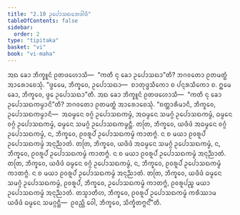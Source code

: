 ```yaml
---
title: "2.10 ᩏᨸᩮᩣᩈᨳᨽᩮᨴᩤᨴᩥ"
tableOfContents: false
sidebar:
  order: 2
type: "tipitaka"
basket: "vi"
book: "vi-maha"
---
```



<DynamicBreadcrumb />

<Division number="149" book="vi-maha">

<Paragraph number="622" book="vi-maha">
ᩋᨳ ᨡᩮᩣ ᨽᩥᨠ᩠ᨡᩪᨶᩴ ᩑᨲᨴᩉᩮᩣᩈᩥ—  “ᨠᨲᩥ ᨶᩩ ᨡᩮᩣ ᩏᨸᩮᩣᩈᨳᩣ”ᨲᩥ? ᨽᨣᩅᨲᩮᩣ ᩑᨲᨾᨲ᩠ᨳᩴ ᩋᩣᩁᩮᩣᨧᩮᩈᩩᩴ. “ᨴ᩠ᩅᩮᨾᩮ, ᨽᩥᨠ᩠ᨡᩅᩮ, ᩏᨸᩮᩣᩈᨳᩣ—  ᨧᩣᨲᩩᨴ᩠ᨴᩈᩥᨠᩮᩣ ᨧ ᨸᨶ᩠ᨶᩁᩈᩥᨠᩮᩣ ᨧ. ᩍᨾᩮ ᨡᩮᩣ, ᨽᩥᨠ᩠ᨡᩅᩮ, ᨴ᩠ᩅᩮ ᩏᨸᩮᩣᩈᨳᩣ”ᨲᩥ.
</Paragraph>

<Paragraph number="623" book="vi-maha">
ᩋᨳ ᨡᩮᩣ ᨽᩥᨠ᩠ᨡᩪᨶᩴ ᩑᨲᨴᩉᩮᩣᩈᩥ—  “ᨠᨲᩥ ᨶᩩ ᨡᩮᩣ ᩏᨸᩮᩣᩈᨳᨠᨾ᩠ᨾᩣᨶᩦ”ᨲᩥ? ᨽᨣᩅᨲᩮᩣ ᩑᨲᨾᨲ᩠ᨳᩴ ᩋᩣᩁᩮᩣᨧᩮᩈᩩᩴ. “ᨧᨲ᩠ᨲᩣᩁᩥᨾᩣᨶᩥ, ᨽᩥᨠ᩠ᨡᩅᩮ, ᩏᨸᩮᩣᩈᨳᨠᨾ᩠ᨾᩣᨶᩥ—  ᩋᨵᨾ᩠ᨾᩮᨶ ᩅᨣ᩠ᨣᩴ ᩏᨸᩮᩣᩈᨳᨠᨾ᩠ᨾᩴ, ᩋᨵᨾ᩠ᨾᩮᨶ ᩈᨾᨣ᩠ᨣᩴ ᩏᨸᩮᩣᩈᨳᨠᨾ᩠ᨾᩴ, ᨵᨾ᩠ᨾᩮᨶ ᩅᨣ᩠ᨣᩴ ᩏᨸᩮᩣᩈᨳᨠᨾ᩠ᨾᩴ, ᨵᨾ᩠ᨾᩮᨶ ᩈᨾᨣ᩠ᨣᩴ ᩏᨸᩮᩣᩈᨳᨠᨾ᩠ᨾᨶ᩠ᨲᩥ. ᨲᨲᩕ, ᨽᩥᨠ᩠ᨡᩅᩮ, ᨿᨴᩥᨴᩴ ᩋᨵᨾ᩠ᨾᩮᨶ ᩅᨣ᩠ᨣᩴ ᩏᨸᩮᩣᩈᨳᨠᨾ᩠ᨾᩴ, ᨶ, ᨽᩥᨠ᩠ᨡᩅᩮ, ᩑᩅᩁᩪᨸᩴ ᩏᨸᩮᩣᩈᨳᨠᨾ᩠ᨾᩴ ᨠᩣᨲᨻ᩠ᨻᩴ. ᨶ ᨧ ᨾᨿᩣ ᩑᩅᩁᩪᨸᩴ ᩏᨸᩮᩣᩈᨳᨠᨾ᩠ᨾᩴ ᩋᨶᩩᨬ᩠ᨬᩣᨲᩴ. ᨲᨲᩕ, ᨽᩥᨠ᩠ᨡᩅᩮ, ᨿᨴᩥᨴᩴ ᩋᨵᨾ᩠ᨾᩮᨶ ᩈᨾᨣ᩠ᨣᩴ ᩏᨸᩮᩣᩈᨳᨠᨾ᩠ᨾᩴ, ᨶ, ᨽᩥᨠ᩠ᨡᩅᩮ, ᩑᩅᩁᩪᨸᩴ ᩏᨸᩮᩣᩈᨳᨠᨾ᩠ᨾᩴ ᨠᩣᨲᨻ᩠ᨻᩴ. ᨶ ᨧ ᨾᨿᩣ ᩑᩅᩁᩪᨸᩴ ᩏᨸᩮᩣᩈᨳᨠᨾ᩠ᨾᩴ ᩋᨶᩩᨬ᩠ᨬᩣᨲᩴ. ᨲᨲᩕ, ᨽᩥᨠ᩠ᨡᩅᩮ, ᨿᨴᩥᨴᩴ ᨵᨾ᩠ᨾᩮᨶ ᩅᨣ᩠ᨣᩴ ᩏᨸᩮᩣᩈᨳᨠᨾ᩠ᨾᩴ, ᨶ, ᨽᩥᨠ᩠ᨡᩅᩮ, ᩑᩅᩁᩪᨸᩴ ᩏᨸᩮᩣᩈᨳᨠᨾ᩠ᨾᩴ ᨠᩣᨲᨻ᩠ᨻᩴ. ᨶ ᨧ ᨾᨿᩣ ᩑᩅᩁᩪᨸᩴ ᩏᨸᩮᩣᩈᨳᨠᨾ᩠ᨾᩴ ᩋᨶᩩᨬ᩠ᨬᩣᨲᩴ. ᨲᨲᩕ, ᨽᩥᨠ᩠ᨡᩅᩮ, ᨿᨴᩥᨴᩴ ᨵᨾ᩠ᨾᩮᨶ ᩈᨾᨣ᩠ᨣᩴ ᩏᨸᩮᩣᩈᨳᨠᨾ᩠ᨾᩴ, ᩑᩅᩁᩪᨸᩴ, ᨽᩥᨠ᩠ᨡᩅᩮ, ᩏᨸᩮᩣᩈᨳᨠᨾ᩠ᨾᩴ ᨠᩣᨲᨻ᩠ᨻᩴ, ᩑᩅᩁᩪᨸᨬ᩠ᨧ ᨾᨿᩣ ᩏᨸᩮᩣᩈᨳᨠᨾ᩠ᨾᩴ ᩋᨶᩩᨬ᩠ᨬᩣᨲᩴ. ᨲᩈ᩠ᨾᩣᨲᩥᩉ, ᨽᩥᨠ᩠ᨡᩅᩮ, ᩑᩅᩁᩪᨸᩴ ᩏᨸᩮᩣᩈᨳᨠᨾ᩠ᨾᩴ ᨠᩁᩥᩔᩣᨾ ᨿᨴᩥᨴᩴ ᨵᨾ᩠ᨾᩮᨶ ᩈᨾᨣ᩠ᨣᨶ᩠ᨲᩥ—  ᩑᩅᨬ᩠ᩉᩥ ᩅᩮᩤ, ᨽᩥᨠ᩠ᨡᩅᩮ, ᩈᩥᨠ᩠ᨡᩥᨲᨻ᩠ᨻᨶ᩺”ᨲᩥ.
</Paragraph>
</Division>